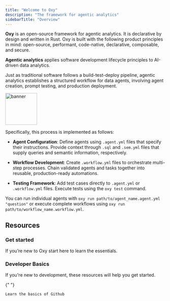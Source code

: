 ```yaml
---
title: "Welcome to Oxy"
description: "The framework for agentic analytics"
sidebarTitle: "Overview"
---
```


**Oxy** is an open-source framework for agentic analytics. It is declarative by design and written in Rust. Oxy is built with the following product principles in mind: open-source, performant, code-native, declarative, composable, and secure.&#x20;

**Agentic analytics** applies software development lifecycle principles to AI-driven data analytics.&#x20;

Just as traditional software follows a build-test-deploy pipeline, agentic analytics establishes a structured workflow for data agents, involving agent creation, prompt testing, and production deployment.&#x20;

<img height="100" alt="banner" class="rounded-md" src="/images/oxy-lifecycle.jpg" />

Specifically, this process is implemented as follows:&#x20;

* **Agent Configuration**: Define agents using `.agent.yml` files that specify their instructions. Provide context through `.sql` and `.sem.yml` files that supply queries and semantic information, respectively.

* **Workflow Development**: Create `.workflow.yml` files to orchestrate multi-step processes. Chain validated agents and tasks together into reusable, production-ready automations.&#x20;

* **Testing Framework**: Add test cases directly to `.agent.yml` or `.workflow.yml` files. Execute tests using the `oxy test` command.

You can run individual agents with `oxy run path/to/agent_name.agent.yml "question"` or execute complete workflows using `oxy run path/to/workflow_name.workflow.yml`.&#x20;

## Resources

### Get started

If you’re new to Oxy start here to learn the essentials.

<CardGroup cols={3}>
  <Card title="Quickstart" icon="rocket" href="/quickstart" />

  <Card title="Basic Oxy commands" icon="command" href="/reference/oxy-commands" />
</CardGroup>

### Developer Basics

If you're new to development, these resources will help you get started.

<CardGroup cols={3}>

  <Card title="CLI Shortcuts" icon="keyboard" href="/reference/cli-shortcuts" />

  <Card title="Github Basics" icon="github" href="/basics/github">
    {" "}

    Learn the basics of Github
  </Card>
</CardGroup>
